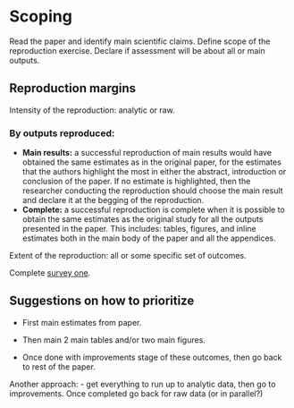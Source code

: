 # Scoping

Read the paper and identify main scientific claims. Define scope of the reproduction exercise. Declare if assessment will be about all or main outputs.


## Reproduction margins  

Intensity of the reproduction: analytic or raw.  

### By outputs reproduced:  
  - **Main results:** a successful reproduction of main results would have obtained the same estimates as in the original paper, for the estimates that the authors highlight the most in either the abstract, introduction or conclusion of the paper. If no estimate is highlighted, then the researcher conducting the reproduction should choose the main result and declare it at the begging of the reproduction.
  - **Complete:**  a successful reproduction is complete when it is possible to obtain the same estimates as the original study for all the outputs presented in the paper. This includes: tables, figures, and inline estimates both in the main body of the paper and all the appendices.   


Extent of the reproduction: all or some specific set of outcomes.


Complete [survey one](https://berkeley.qualtrics.com/jfe/form/SV_8hLHNI6LGSYchEN).  



## Suggestions on how to prioritize  
- First main estimates from paper.

- Then main 2 main tables and/or two main figures.

- Once done with improvements stage of these outcomes, then go back to rest of the paper.

Another approach:
 - get everything to run up to analytic data, then go to improvements. Once completed go back for raw data (or in parallel?)  
 
 
